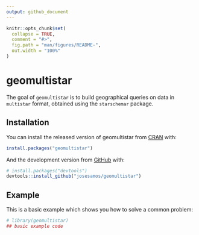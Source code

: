```yaml
---
output: github_document
---
```


<!-- README.md is generated from README.Rmd. Please edit that file -->

```r
knitr::opts_chunk$set(
  collapse = TRUE,
  comment = "#>",
  fig.path = "man/figures/README-",
  out.width = "100%"
)
```

# geomultistar

<!-- badges: start -->
<!-- badges: end -->

The goal of `geomultistar` is to build geographical queries on data in `multistar` format, obtained using the `starschemar` package. 

## Installation

You can install the released version of geomultistar from [CRAN](https://CRAN.R-project.org) with:

``` r
install.packages("geomultistar")
```

And the development version from [GitHub](https://github.com/) with:

``` r
# install.packages("devtools")
devtools::install_github("josesamos/geomultistar")
```
## Example

This is a basic example which shows you how to solve a common problem:

```r
# library(geomultistar)
## basic example code
```


